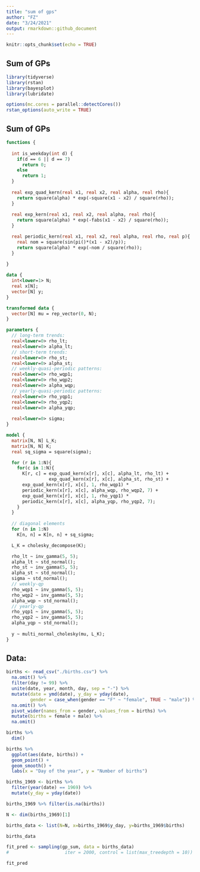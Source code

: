 ```yaml
---
title: "sum of gps"
author: "FZ"
date: "3/24/2021"
output: rmarkdown::github_document
---
```


```r
knitr::opts_chunk$set(echo = TRUE)
```

## Sum of GPs

```r

library(tidyverse)
library(rstan)
library(bayesplot)
library(lubridate)

options(mc.cores = parallel::detectCores())
rstan_options(auto_write = TRUE)

```

## Sum of GPs


```stan

functions {
  
  int is_weekday(int d) {
    if(d == 6 || d == 7)
      return 0;
    else
      return 1;
  }
  
  real exp_quad_kern(real x1, real x2, real alpha, real rho){
    return square(alpha) * exp(-square(x1 - x2) / square(rho));
  }
  
  real exp_kern(real x1, real x2, real alpha, real rho){
    return square(alpha) * exp(-fabs(x1 - x2) / square(rho));
  }

  real periodic_kern(real x1, real x2, real alpha, real rho, real p){
    real nom = square(sin(pi()*(x1 - x2)/p));
    return square(alpha) * exp(-nom / square(rho));
  }
  
}

data {
  int<lower=1> N;
  real x[N];
  vector[N] y;
}

transformed data {
  vector[N] mu = rep_vector(0, N);
}

parameters {
  // long-term trends:
  real<lower=0> rho_lt;
  real<lower=0> alpha_lt;
  // short-term trends:
  real<lower=0> rho_st;
  real<lower=0> alpha_st;
  // weekly-quasi-periodic patterns:
  real<lower=0> rho_wqp1;
  real<lower=0> rho_wqp2;
  real<lower=0> alpha_wqp;
  // yearly-quasi-periodic patterns:
  real<lower=0> rho_yqp1;
  real<lower=0> rho_yqp2;
  real<lower=0> alpha_yqp;
  
  real<lower=0> sigma;
}

model {
  matrix[N, N] L_K;
  matrix[N, N] K;
  real sq_sigma = square(sigma);

  for (r in 1:N){
    for(c in 1:N){
      K[r, c] = exp_quad_kern(x[r], x[c], alpha_lt, rho_lt) +
                exp_quad_kern(x[r], x[c], alpha_st, rho_st) +
      exp_quad_kern(x[r], x[c], 1, rho_wqp1) *
      periodic_kern(x[r], x[c], alpha_wqp, rho_wqp2, 7) +
      exp_quad_kern(x[r], x[c], 1, rho_yqp1) *
      periodic_kern(x[r], x[c], alpha_yqp, rho_yqp2, 7);
    }
  }
  
  // diagonal elements
  for (n in 1:N)
    K[n, n] = K[n, n] + sq_sigma;

  L_K = cholesky_decompose(K);

  rho_lt ~ inv_gamma(5, 5);
  alpha_lt ~ std_normal();
  rho_st ~ inv_gamma(5, 5);
  alpha_st ~ std_normal();
  sigma ~ std_normal();
  // weekly-qp
  rho_wqp1 ~ inv_gamma(5, 5);
  rho_wqp2 ~ inv_gamma(5, 5);
  alpha_wqp ~ std_normal();
  // yearly-qp 
  rho_yqp1 ~ inv_gamma(5, 5);
  rho_yqp2 ~ inv_gamma(5, 5);
  alpha_yqp ~ std_normal();
  
  y ~ multi_normal_cholesky(mu, L_K);
}

```

## Data:

```r

births <- read_csv("./births.csv") %>%
  na.omit() %>%
  filter(day != 99) %>%
  unite(date, year, month, day, sep = "-") %>%
  mutate(date = ymd(date), y_day = yday(date), 
         gender = case_when(gender == "F" ~ "female", TRUE ~ "male")) %>%
  na.omit() %>%
  pivot_wider(names_from = gender, values_from = births) %>%
  mutate(births = female + male) %>%
  na.omit()

births %>%
  dim()

```


```r

births %>%
  ggplot(aes(date, births)) +
  geom_point() +
  geom_smooth() +
  labs(x = "Day of the year", y = "Number of births") 

```


```r

births_1969 <- births %>% 
  filter(year(date) == 1969) %>%
  mutate(y_day = yday(date))

births_1969 %>% filter(is.na(births))

N <- dim(births_1969)[1]

births_data <- list(N=N, x=births_1969$y_day, y=births_1969$births)

births_data

```
```r

fit_pred <- sampling(gp_sum, data = births_data) 
#                     iter = 2000, control = list(max_treedepth = 10))

```

```r

fit_pred

```

